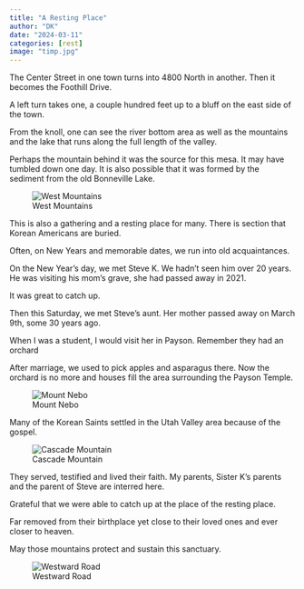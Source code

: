 ```yaml
---
title: "A Resting Place"
author: "DK"
date: "2024-03-11"
categories: [rest]
image: "timp.jpg"
---
```


The Center Street in one town turns into 4800 North in another.
Then it becomes the Foothill Drive.

A left turn takes one, a couple hundred feet up to a bluff on the east side of the town.

From the knoll, one can see the river bottom area as well as the mountains and the lake that runs along the full length of the valley.

Perhaps the mountain behind it was the source for this mesa.  It may have tumbled down one day.  It is also possible that it was formed by the sediment from the old Bonneville Lake.

![West Mountains](west.jpeg)

This is also a gathering and a resting place for many.
There is section that Korean Americans are buried.

Often, on New Years and memorable dates, we run into old acquaintances.

On the New Year's day, we met Steve K.
We hadn't seen him over 20 years. 
He was visiting his mom's grave, she had passed away in 2021.

It was great to catch up.

Then this Saturday, we met Steve's aunt.
Her mother passed away on March 9th, some 30 years ago.

When I was a student, I would visit her in Payson.
Remember they had an orchard

After marriage, we used to pick apples and asparagus there.
Now the orchard is no more and houses fill the area surrounding the Payson Temple.

![Mount Nebo](south.jpeg)

Many of the Korean Saints settled in the Utah Valley area because of the gospel.

![Cascade Mountain](cascade.jpg)

They served, testified and lived their faith.
My parents, Sister K's parents and the parent of Steve are interred here.

Grateful that we were able to catch up at the place of the resting place.  

Far removed from their birthplace yet close to their loved ones and ever closer to heaven.

May those mountains protect and sustain this sanctuary.

![Westward Road](road.jpeg)

